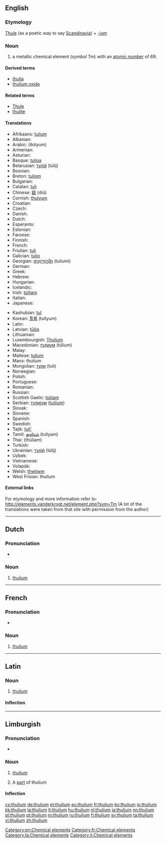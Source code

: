 {{also|Thulium}}
==English==
{{elements|Tm|erbium|Er|ytterbium|Yb}}

===Etymology===
[[Thule]] (as a poetic way to say [[Scandinavia]]) + [[-ium]]

===Noun===
{{en-noun|-}}
{{wikipedia}}

# a metallic chemical element (''symbol'' Tm) with an [[atomic number]] of 69.

====Derived terms====
* [[thulia]]
* [[thulium oxide]]

====Related terms====
* [[Thule]]
* [[thulite]]

====Translations====
{{trans-top|chemical element}}
* Afrikaans: [[tulium]]
* Albanian: {{t-|sq|tulium|xs=Albanian}}
* Arabic: {{Arab|[[ثليوم]]}} (θúlyum) {{m}}
* Armenian: {{t-|hy|թուլիում|tr=tʿulium}}
* Asturian: {{t-|ast|tuliu|m}}
* Basque: [[tulioa]]
* Belarusian: [[тулiй]] (túlij) {{m}}
* Bosnian: {{t-|bs|tulij}}
* Breton: [[tuliom]]
* Bulgarian: {{t-|bg|тулий|m|tr=túlij}}
* Catalan: [[tuli]]
* Chinese: [[銩]] (diū)
* Cornish: [[thulyum]]
* Croatian: {{t+|hr|tulij}}
* Czech: {{t+|cs|thulium}}
* Danish: {{t-|da|thulium}}
* Dutch: {{t+|nl|thulium|n}}
* Esperanto: {{t-|eo|tulio|xs=Esperanto}}
* Estonian: {{t-|et|tuulium}}
* Faroese: {{t-|fo|thulium|xs=Faroese}}
* Finnish: {{t+|fi|tulium}}
* French: {{t+|fr|thulium|m}}
* Friulian: [[tuli]]
* Galician: [[tulio]]
* Georgian: [[თულიუმი]] (tuliumi)
* German: {{t+|de|Thulium|n}}
* Greek: {{t+|el|θούλιο|n|tr=thoúlio}}
* Hebrew: {{t+|he|תוליום|tr=túlyum}}
* Hungarian: {{t+|hu|túlium}}
* Icelandic: {{t+|is|túlín}}
* Irish: [[túiliam]]
* Italian: {{t+|it|tulio|m}}
* Japanese: {{t+|ja|ツリウム|tr=tsuriumu}}
{{trans-mid}}
* Kashubian: [[tul]]
* Korean: [[툴륨]] (tullyum)
* Latin: {{t+|la|thulium}}
* Latvian: [[tūlijs]]
* Lithuanian: {{t+|lt|tulis|xs=Lithuanian}}
* Luxembourgish: [[Thulium]]
* Macedonian: [[тулиум]] (túlium) {{m}}
* Malay: {{t-|ms|tulium|xs=Malay}}
* Maltese: [[tuljum]]
* Manx: thulium
* Mongolian: [[тули]] (tuli)
* Norwegian: {{t-|no|thulium}}
* Polish: {{t+|pl|tul|m}}
* Portuguese: {{t+|pt|túlio|m}}
* Romanian: {{t+|ro|tuliu|n}}
* Russian: {{t+|ru|тулий|m|tr=túlij}}
* Scottish Gaelic: [[tùiliam]]
* Serbian: [[тулиjум]] ([[tulijum]]) {{m}}
* Slovak: {{t-|sk|thulium}}
* Slovene: {{t+|sl|tulij}}
* Spanish: {{t+|es|tulio|m}}
* Swedish: {{t+|sv|tulium}}
* Tajik: [[tuli']]
* Tamil: [[துலியம்]] (tuliyam)
* Thai: {{Thai|[[ทูเลียม]]}} (thūliam)
* Turkish: {{t+|tr|tulyum}}
* Ukrainian: [[тулiй]] (túlij) {{m}}
* Uzbek: {{t-|uz|тулий|tr=tuliy|sc=Cyrl|xs=Uzbek}}
* Vietnamese: {{t-|vi|tuli|xs=Vietnamese}}
* Volapük: {{t+|vo|tulin|xs=Volapük}}
* Welsh: [[thwliwm]]
* West Frisian: thulium
{{trans-bottom}}

====External links====
For etymology and more information refer to:
http://elements.vanderkrogt.net/element.php?sym=Tm
(A lot of the translations were taken from that site with permission from the author)

[[Category:en:Chemical elements]]

----

==Dutch==
{{wikipedia|lang=nl}}
{{elements|Tm|erbium|Er|ytterbium|Yb|lang=nl}}

===Pronunciation===
* {{audio|Nl-thulium.ogg|Audio}}

===Noun===
{{nl-noun|n|-|-}}

# [[#English|thulium]]

----

==French==
{{wikipedia|lang=fr}}

===Pronunciation===
* {{IPA|lang=fr|/ty.ljɔm/}}

===Noun===
{{fr-noun-unc|m}}

# [[#English|thulium]]

[[Category:fr:Chemical elements]]

----

==Latin==
{{wikipedia|lang=la}}

===Noun===
{{la-noun|thūlium|thulii|thūliī|n|second}}

# [[#English|thulium]]

====Inflection====
{{la-decl-2nd-N|thuli|thūli}}

[[Category:la:Chemical elements]]

----

==Limburgish==

===Pronunciation===
* {{IPA|[ˈðy˦ʎɔ˧m]|lang=li}}

===Noun===
{{li-noun|g=n}}

# {{uncountable|lang=li}} [[thulium#English|thulium]]
# A [[part]] of thulium

====Inflection====
{{li-decl-noun-um|thuli}}

[[Category:li:Chemical elements]]

[[cs:thulium]]
[[de:thulium]]
[[et:thulium]]
[[eu:thulium]]
[[fr:thulium]]
[[ko:thulium]]
[[io:thulium]]
[[kk:thulium]]
[[la:thulium]]
[[lt:thulium]]
[[hu:thulium]]
[[nl:thulium]]
[[ja:thulium]]
[[nn:thulium]]
[[pl:thulium]]
[[pt:thulium]]
[[ro:thulium]]
[[ru:thulium]]
[[fi:thulium]]
[[sv:thulium]]
[[ta:thulium]]
[[vi:thulium]]
[[zh:thulium]]